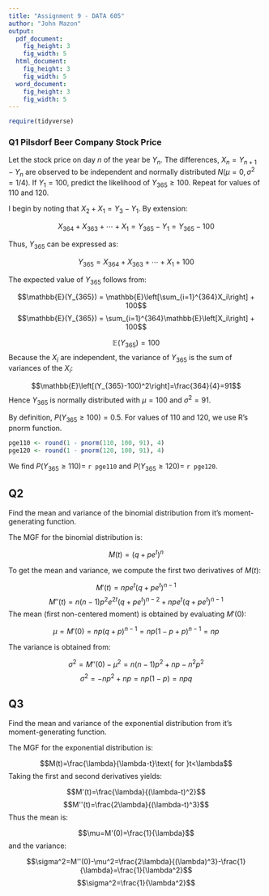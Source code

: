---
title: "Assignment 9 - DATA 605"
author: "John Mazon"
output: 
  pdf_document:
    fig_height: 3
    fig_width: 5
  html_document:
    fig_height: 3
    fig_width: 5
  word_document:
    fig_height: 3
    fig_width: 5
---

```{r, setup, include=FALSE}
require(tidyverse)
```

### Q1 Pilsdorf Beer Company Stock Price

Let the stock price on day $n$ of the year be $Y_n$.  The differences, $X_n = Y_{n+1}-Y_n$ are observed to be independent and normally distributed $N(\mu = 0, \sigma^2 = 1/4)$.  If $Y_1=100$, predict the likelihood of $Y_{365} \ge 100$.  Repeat for values of 110 and 120.

I begin by noting that $X_2+X_1=Y_3-Y_1$.  By extension:

$$X_{364}+X_{363}+\cdots+X_1=Y_{365}-Y_1=Y_{365}-100$$

Thus, $Y_{365}$ can be expressed as:

$$Y_{365} = X_{364}+X_{363}+\cdots+X_1+100$$

The expected value of $Y_{365}$ follows from:

$$\mathbb{E}(Y_{365}) = \mathbb{E}\left[\sum_{i=1}^{364}X_i\right] + 100$$
$$\mathbb{E}(Y_{365}) = \sum_{i=1}^{364}\mathbb{E}\left[X_i\right] + 100$$

$$\mathbb{E}(Y_{365}) = 100$$
Because the $X_i$ are independent, the variance of $Y_{365}$ is the sum of variances of the $X_i$:

$$\mathbb{E}\left[(Y_{365}-100)^2\right]=\frac{364}{4}=91$$
Hence $Y_{365}$ is normally distributed with $\mu=100$ and $\sigma^2=91$.

By definition, $P\left(Y_{365}\ge100\right)=0.5$.  For values of 110 and 120, we use R's pnorm function.



```{r}
pge110 <- round(1 - pnorm(110, 100, 91), 4)
pge120 <- round(1 - pnorm(120, 100, 91), 4)
```

We find $P\left(Y_{365}\ge110\right)=$ `r pge110` and $P\left(Y_{365}\ge120\right)=$ `r pge120`.

## Q2 
Find the mean and variance of the binomial distribution from it's moment-generating function.

The MGF for the binomial distribution is:

$$M(t)=(q+pe^t)^n$$

To get the mean and variance, we compute the first two derivatives of $M(t)$:

$$M'(t)=npe^t(q+pe^t)^{n-1}$$
$$M''(t)=n(n-1)p^2e^{2t}(q+pe^t)^{n-2}+npe^t(q+pe^t)^{n-1}$$
The mean (first non-centered moment) is obtained by evaluating $M'(0)$:

$$\mu=M'(0)=np(q+p)^{n-1}=np(1-p+p)^{n-1}=np$$

The variance is obtained from:

$$\sigma^2=M''(0)-\mu^2=n(n-1)p^2+np-n^2p^2$$
$$\sigma^2=-np^2+np=np(1-p)=npq$$

## Q3 

Find the mean and variance of the exponential distribution from it's moment-generating function.

The MGF for the exponential distribution is:

$$M(t)=\frac{\lambda}{\lambda-t}\text{ for }t<\lambda$$
Taking the first and second derivatives yields:

$$M'(t)=\frac{\lambda}{(\lambda-t)^2}$$
$$M''(t)=\frac{2\lambda}{(\lambda-t)^3}$$
Thus the mean is:

$$\mu=M'(0)=\frac{1}{\lambda}$$
and the variance:

$$\sigma^2=M''(0)-\mu^2=\frac{2\lambda}{(\lambda)^3}-\frac{1}{\lambda}=\frac{1}{\lambda^2}$$
$$\sigma^2=\frac{1}{\lambda^2}$$







